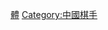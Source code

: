 {{Catnav|頁面分類|各種主題的頁面分類|依中国各省来作的分类|各地中国人|香港人}}
{{Catnav|頁面分類|人物|各職業人物|棋手|中國棋手}}
{{Catnav|頁面分類|...|各国运动员|中国运动员|中國棋手}}
{{Catnav|頁面分類|...|中国体育|中国运动员|中國棋手}}

[[Category:各職業香港人|體]]
[[Category:中國棋手|Category:中國棋手]]
